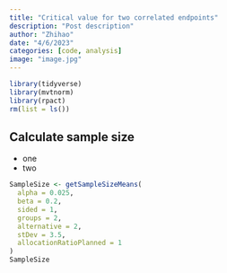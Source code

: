 ```yaml
---
title: "Critical value for two correlated endpoints"
description: "Post description"
author: "Zhihao"
date: "4/6/2023"
categories: [code, analysis]
image: "image.jpg"
---
```


```r
library(tidyverse)
library(mvtnorm)
library(rpact)
rm(list = ls())
```

## Calculate sample size

-   one
-   two

```r
SampleSize <- getSampleSizeMeans(
  alpha = 0.025,
  beta = 0.2,
  sided = 1,
  groups = 2,
  alternative = 2,
  stDev = 3.5,
  allocationRatioPlanned = 1
)
SampleSize
```
